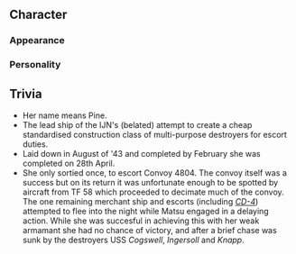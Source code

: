 ==Character==
===Appearance===
===Personality===

==Trivia==
*Her name means Pine.
*The lead ship of the IJN's (belated) attempt to create a cheap standardised construction class of multi-purpose destroyers for escort duties.
*Laid down in August of '43 and completed by February she was completed on 28th April.
*She only sortied once, to escort Convoy 4804. The convoy itself was a success but on its return it was unfortunate enough to be spotted by aircraft from TF 58 which proceeded to decimate much of the convoy. The one remaining merchant ship and escorts (including ''[[Kaiboukan No.4|CD-4]]'') attempted to flee into the night while Matsu engaged in a delaying action. While she was succesful in achieving this with her weak armamant she had no chance of victory, and after a brief chase was sunk by the destroyers USS ''Cogswell'', ''Ingersoll'' and ''Knapp''. 